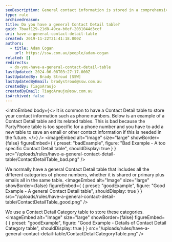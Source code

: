 ```yaml
---
seoDescription: General contact information is stored in a comprehensive Contact Detail table, accommodating various phone numbers and email addresses.
type: rule
archivedreason:
title: Do you have a general Contact Detail table?
guid: 7baaf129-21d8-49ca-b0ef-2031044d3ccf
uri: have-a-general-contact-detail-table
created: 2019-11-22T21:41:18.000Z
authors:
  - title: Adam Cogan
    url: https://ssw.com.au/people/adam-cogan
related: []
redirects:
  - do-you-have-a-general-contact-detail-table
lastUpdated: 2024-06-08T03:27:17.000Z
lastUpdatedBy: Brady Stroud [SSW]
lastUpdatedByEmail: bradystroud@ssw.com.au
createdBy: TiagoAraujo
createdByEmail: TiagoAraujo@ssw.com.au
isArchived: false
---
```


<introEmbed
  body={<>
It is common to have a Contact Detail table to store your contact information such as phone numbers. Below is an example of a Contact Detail table and its related tables. This is bad because the PartyPhone table is too specific for a phone number and you have to add a new table to save an email or other contact information if this is needed in the future.
  </>}
/>
<imageEmbed
  alt="Image"
  size="large"
  showBorder={false}
  figureEmbed={ {
    preset: "badExample",
    figure: "Bad Example - A too specific Contact Detail table",
    shouldDisplay: true
  } }
  src="/uploads/rules/have-a-general-contact-detail-table/ContactDetailTable_bad.png"
/>

We normally have a general Contact Detail table that includes all the different categories of phone numbers, whether it is shared or primary plus emails all in the same table.
<imageEmbed
  alt="Image"
  size="large"
  showBorder={false}
  figureEmbed={ {
    preset: "goodExample",
    figure: "Good Example - A general Contact Detail table",
    shouldDisplay: true
  } }
  src="/uploads/rules/have-a-general-contact-detail-table/ContactDetailTable_good.png"
/>

We use a Contact Detail Category table to store these categories.
<imageEmbed
  alt="Image"
  size="large"
  showBorder={false}
  figureEmbed={ {
    preset: "goodExample",
    figure: "Good Example - Details of Contact Detail Category table",
    shouldDisplay: true
  } }
  src="/uploads/rules/have-a-general-contact-detail-table/ContactDetailCategoryTable.png"
/>
